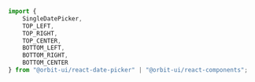 ```javascript
import {
    SingleDatePicker,
    TOP_LEFT,
    TOP_RIGHT,
    TOP_CENTER,
    BOTTOM_LEFT,
    BOTTOM_RIGHT,
    BOTTOM_CENTER
} from "@orbit-ui/react-date-picker" | "@orbit-ui/react-components";
```
